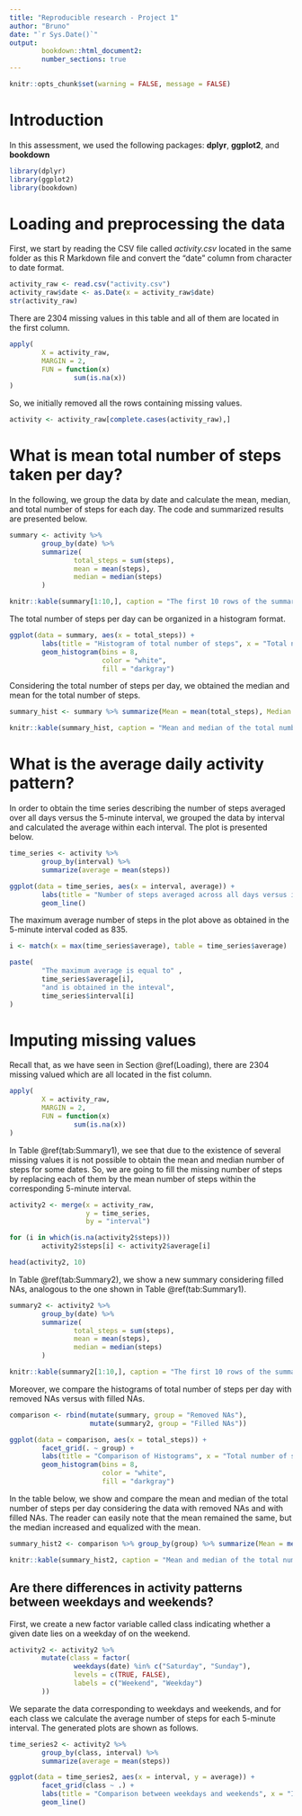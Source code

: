 ```yaml
---
title: "Reproducible research - Project 1"
author: "Bruno"
date: "`r Sys.Date()`"
output:
        bookdown::html_document2:
        number_sections: true
---
```

```r
knitr::opts_chunk$set(warning = FALSE, message = FALSE) 
```

# Introduction 

In this assessment, we used the following packages: **dplyr**, **ggplot2**, and **bookdown**

```r
library(dplyr)
library(ggplot2)
library(bookdown)
```

# Loading and preprocessing the data {#Loading}

First, we start by reading the CSV file called *activity.csv* located in the same folder as this R Markdown file and convert the "date" column from character to date format. 

```r
activity_raw <- read.csv("activity.csv")
activity_raw$date <- as.Date(x = activity_raw$date)
str(activity_raw)

```
There are 2304 missing values in this table and all of them are located in the first column.

```r
apply(
        X = activity_raw,
        MARGIN = 2,
        FUN = function(x)
                sum(is.na(x))
)
```

So, we initially removed all the rows containing missing values.

```r
activity <- activity_raw[complete.cases(activity_raw),]
```

# What is mean total number of steps taken per day?

In the following, we group the data by date and calculate the mean, median, and total number of steps for each day. The code and summarized results are presented below.

```r
summary <- activity %>%
        group_by(date) %>%
        summarize(
                total_steps = sum(steps),
                mean = mean(steps),
                median = median(steps)
        )

knitr::kable(summary[1:10,], caption = "The first 10 rows of the summary obtained from the cleaned data (NAs removed) showing the total number of steps, mean, and median calculated within each date.")
```


The total number of steps per day can be organized in a histogram format.

```r
ggplot(data = summary, aes(x = total_steps)) +
        labs(title = "Histogram of total number of steps", x = "Total number of steps", y = "Count") +
        geom_histogram(bins = 8,
                       color = "white",
                       fill = "darkgray")
```

Considering the total number of steps per day, we obtained the median and mean for the total number of steps.

```r
summary_hist <- summary %>% summarize(Mean = mean(total_steps), Median = median(total_steps))

knitr::kable(summary_hist, caption = "Mean and median of the total number of steps")
```

# What is the average daily activity pattern?

In order to obtain the time series describing the number of steps averaged over all days versus the 5-minute interval, we grouped the data by interval and calculated the average within each interval. The plot is presented below.

```r
time_series <- activity %>%
        group_by(interval) %>%
        summarize(average = mean(steps))

ggplot(data = time_series, aes(x = interval, average)) +
        labs(title = "Number of steps averaged across all days versus interval", x = "Interval", y = "Average number of steps") +
        geom_line()
```

The maximum average number of steps in the plot above as obtained in the 5-minute interval coded as 835.

```r
i <- match(x = max(time_series$average), table = time_series$average)

paste(
        "The maximum average is equal to" ,
        time_series$average[i],
        "and is obtained in the inteval",
        time_series$interval[i]
)

```

# Imputing missing values

Recall that, as we have seen in Section \@ref(Loading), there are 2304 missing valued which are all located in the fist column.

```r
apply(
        X = activity_raw,
        MARGIN = 2,
        FUN = function(x)
                sum(is.na(x))
)
```

In Table \@ref(tab:Summary1), we see that due to the existence of several missing values it is not possible to
obtain the mean and median number of steps for some dates. So, we are going to fill the missing number of steps by replacing each of them by the mean number of steps within the corresponding 5-minute interval. 

```r
activity2 <- merge(x = activity_raw,
                   y = time_series,
                   by = "interval")

for (i in which(is.na(activity2$steps)))
        activity2$steps[i] <- activity2$average[i]

head(activity2, 10)
```

In Table \@ref(tab:Summary2), we show a new summary considering filled NAs, analogous to the one shown in Table \@ref(tab:Summary1).

```r
summary2 <- activity2 %>%
        group_by(date) %>%
        summarize(
                total_steps = sum(steps),
                mean = mean(steps),
                median = median(steps)
        )

knitr::kable(summary2[1:10,], caption = "The first 10 rows of the summary obtained from the data with filled NAs showing the total number of steps, mean, and median calculated within each date.")
```

Moreover, we compare the histograms of total number of steps per day with removed NAs versus with filled NAs.

```r
comparison <- rbind(mutate(summary, group = "Removed NAs"),
                    mutate(summary2, group = "Filled NAs"))

ggplot(data = comparison, aes(x = total_steps)) +
        facet_grid(. ~ group) +
        labs(title = "Comparison of Histograms", x = "Total number of steps", y = "Count") +
        geom_histogram(bins = 8,
                       color = "white",
                       fill = "darkgray")

```

In the table below, we show and compare the mean and median of the total number of steps per day considering the data with removed NAs and with filled NAs. The reader can easily note that the mean remained the same, but the median increased and equalized with the mean.

```r
summary_hist2 <- comparison %>% group_by(group) %>% summarize(Mean = mean(total_steps), Median = median(total_steps))

knitr::kable(summary_hist2, caption = "Mean and median of the total number of steps")
```

## Are there differences in activity patterns between weekdays and weekends?

First, we create a new factor variable called class indicating whether a given date lies on a weekday of on the weekend.

```r
activity2 <- activity2 %>%
        mutate(class = factor(
                weekdays(date) %in% c("Saturday", "Sunday"),
                levels = c(TRUE, FALSE),
                labels = c("Weekend", "Weekday")
        ))
```

We separate the data corresponding to weekdays and weekends, and for each class we calculate the average number of steps for each 5-minute interval. The generated plots are shown as follows.

```r
time_series2 <- activity2 %>%
        group_by(class, interval) %>%
        summarize(average = mean(steps))

ggplot(data = time_series2, aes(x = interval, y = average)) +
        facet_grid(class ~ .) +
        labs(title = "Comparison between weekdays and weekends", x = "Interval", y = "Average number of steps") +
        geom_line()
```

